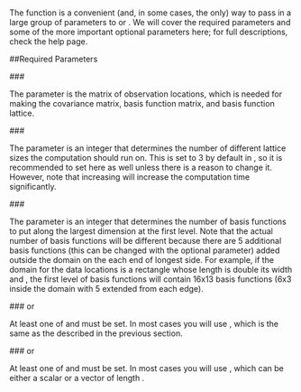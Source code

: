 # \ttt{LKrigSetup}

The \ttt{LKrigSetup} function is a convenient (and, in some cases, the only) way to pass in a large group of parameters to \ttt{LatticeKrig} or \ttt{LKrig}. We will cover the required parameters and some of the more important optional parameters here; for full descriptions, check the \ttt{LKrigSetup} help page.

##Required Parameters

###\ttt{x}

The parameter \ttt{x} is the matrix of observation locations, which is needed for making the covariance matrix, basis function matrix, and basis function lattice.

###\ttt{nlevel} 

The parameter \ttt{nlevel} is an integer that determines the number of different lattice sizes the computation should run on. This is set to 3 by default in \ttt{LatticeKrig}, so it is recommended to set \ttt{nlevel = 3} here as well unless there is a reason to change it. However, note that increasing \ttt{nlevel} will increase the computation time significantly.

###\ttt{NC}

The parameter \ttt{NC} is an integer that determines the number of basis functions to put along the largest dimension at the first level. Note that the actual number of basis functions will be different because there are 5 additional basis functions (this can be changed with the optional \ttt{NC.buffer} parameter) added outside the domain on the each end of longest side. For example, if the domain for the data locations is a rectangle whose length is double its width and \ttt{NC = 6}, the first level of basis functions will contain 16x13 basis functions (6x3 inside the domain with 5 extended from each edge).

###\ttt{alpha} or \ttt{alphaObject}

At least one of \ttt{alpha} and \ttt{alphaObject} must be set. In most cases you will use \ttt{alpha}, which is the same as the \ttt{alpha} described in the previous section. 

###\ttt{a.wght} or \ttt{a.wghtObject}

At least one of \ttt{a.wght} and \ttt{a.wghtObject} must be set. In most cases you will use \ttt{a.wght}, which can be either a scalar or a vector of length \ttt{nlevel}. 